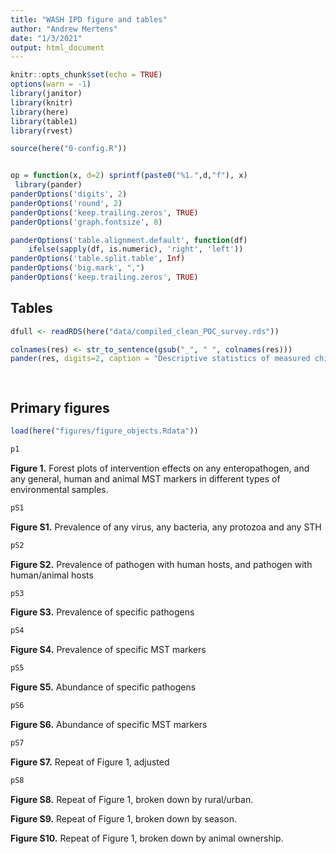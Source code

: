 ```yaml
---
title: "WASH IPD figure and tables"
author: "Andrew Mertens"
date: "1/3/2021"
output: html_document
---
```



```r
knitr::opts_chunk$set(echo = TRUE)
options(warn = -1) 
library(janitor)
library(knitr)
library(here)
library(table1)
library(rvest)

source(here("0-config.R"))


op = function(x, d=2) sprintf(paste0("%1.",d,"f"), x) 
 library(pander)
panderOptions('digits', 2)
panderOptions('round', 2)
panderOptions('keep.trailing.zeros', TRUE)
panderOptions('graph.fontsize', 8)

panderOptions('table.alignment.default', function(df)
    ifelse(sapply(df, is.numeric), 'right', 'left'))
panderOptions('table.split.table', Inf)
panderOptions('big.mark', ",")
panderOptions('keep.trailing.zeros', TRUE)

```

## Tables

```r

dfull <- readRDS(here("data/compiled_clean_POC_survey.rds"))

colnames(res) <- str_to_sentence(gsub("_", " ", colnames(res)))
pander(res, digits=2, caption = "Descriptive statistics of measured children by country")

            
```




## Primary figures


```r
load(here("figures/figure_objects.Rdata"))

p1

```

__Figure 1.__ Forest plots of intervention effects on any enteropathogen, and any general,  human and animal MST markers in different types of environmental samples.

```r
pS1
```

__Figure S1.__ Prevalence of any virus, any bacteria, any protozoa and any STH 

```r
pS2
```

__Figure S2.__ Prevalence of pathogen with human hosts, and pathogen with human/animal hosts 

```r
pS3
```

__Figure S3.__ Prevalence of specific pathogens 


```r
pS4
```
__Figure S4.__ Prevalence of specific MST markers 


```r
pS5
```

__Figure S5.__ Abundance of specific pathogens 


```r
pS6
```

__Figure S6.__ Abundance of specific MST markers 


```r
pS7
```

__Figure S7.__ Repeat of Figure 1, adjusted  


```r
pS8
```

__Figure S8.__ Repeat of Figure 1, broken down by rural/urban.

__Figure S9.__ Repeat of Figure 1, broken down by season. 

__Figure S10.__ Repeat of Figure 1, broken down by  animal ownership.

